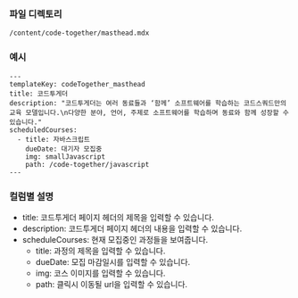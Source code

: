 <!-- Custom-MDX-Documentation.mdx -->

### 파일 디렉토리

`/content/code-together/masthead.mdx`

### 예시

```
---
templateKey: codeTogether_masthead
title: 코드투게더
description: "코드투게더는 여러 동료들과 ‘함께’ 소프트웨어를 학습하는 코드스쿼드만의 교육 모델입니다.\n다양한 분야, 언어, 주제로 소프트웨어를 학습하며 동료와 함께 성장할 수 있습니다."
scheduledCourses:
  - title: 자바스크립트
    dueDate: 대기자 모집중
    img: smallJavascript
    path: /code-together/javascript
---
```

### 컬럼별 설명

- title: 코드투게더 페이지 헤더의 제목을 입력할 수 있습니다.
- description: 코드투게더 페이지 헤더의 내용을 입력할 수 있습니다.
- scheduleCourses: 현재 모집중인 과정들을 보여줍니다.
  - title: 과정의 제목을 입력할 수 있습니다.
  - dueDate: 모집 마감일시를 입력할 수 있습니다.
  - img: 코스 이미지를 입력할 수 있습니다.
  - path: 클릭시 이동될 url을 입력할 수 있습니다.
